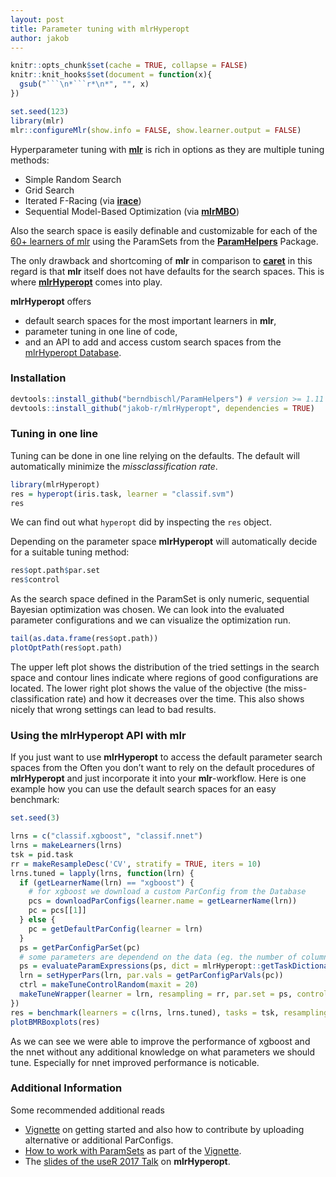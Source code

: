```yaml
---
layout: post
title: Parameter tuning with mlrHyperopt
author: jakob
---
```


```r
knitr::opts_chunk$set(cache = TRUE, collapse = FALSE)
knitr::knit_hooks$set(document = function(x){
  gsub("```\n*```r*\n*", "", x)
})

set.seed(123)
library(mlr)
mlr::configureMlr(show.info = FALSE, show.learner.output = FALSE)
```

Hyperparameter tuning with [**mlr**](https://github.com/mlr-org/mlr#-machine-learning-in-r) is rich in options as they are multiple tuning methods:

* Simple Random Search
* Grid Search
* Iterated F-Racing (via [**irace**](http://iridia.ulb.ac.be/irace/))
* Sequential Model-Based Optimization (via [**mlrMBO**](https://mlr-org.github.io/mlrMBO/))

Also the search space is easily definable and customizable for each of the [60+ learners of mlr](https://mlr-org.github.io/mlr-tutorial/devel/html/integrated_learners/index.html) using the ParamSets from the [**ParamHelpers**](https://github.com/berndbischl/ParamHelpers) Package.

The only drawback and shortcoming of **mlr** in comparison to [**caret**](http://topepo.github.io/caret/index.html) in this regard is that **mlr** itself does not have defaults for the search spaces.
This is where [**mlrHyperopt**](http://jakob-r.de/mlrHyperopt/) comes into play.

<!--more-->

**mlrHyperopt** offers

* default search spaces for the most important learners in **mlr**,
* parameter tuning in one line of code,
* and an API to add and access custom search spaces from the [mlrHyperopt Database](http://mlrhyperopt.jakob-r.de/parconfigs).

### Installation

```r
devtools::install_github("berndbischl/ParamHelpers") # version >= 1.11 needed.
devtools::install_github("jakob-r/mlrHyperopt", dependencies = TRUE)
```

### Tuning in one line

Tuning can be done in one line relying on the defaults.
The default will automatically minimize the _missclassification rate_.

```r
library(mlrHyperopt)
res = hyperopt(iris.task, learner = "classif.svm")
res
```

We can find out what `hyperopt` did by inspecting the `res` object.

Depending on the parameter space **mlrHyperopt** will automatically decide for a suitable tuning method:

```r
res$opt.path$par.set
res$control
```

As the search space defined in the ParamSet is only numeric, sequential Bayesian optimization was chosen.
We can look into the evaluated parameter configurations and we can visualize the optimization run.

```r
tail(as.data.frame(res$opt.path))
plotOptPath(res$opt.path)
```

The upper left plot shows the distribution of the tried settings in the search space and contour lines indicate where regions of good configurations are located.
The lower right plot shows the value of the objective (the miss-classification rate) and how it decreases over the time. 
This also shows nicely that wrong settings can lead to bad results.

### Using the mlrHyperopt API with mlr

If you just want to use **mlrHyperopt** to access the default parameter search spaces from the 
Often you don't want to rely on the default procedures of **mlrHyperopt** and just incorporate it into your **mlr**-workflow.
Here is one example how you can use the default search spaces for an easy benchmark:

```r
set.seed(3)
```
```r
lrns = c("classif.xgboost", "classif.nnet")
lrns = makeLearners(lrns)
tsk = pid.task
rr = makeResampleDesc('CV', stratify = TRUE, iters = 10)
lrns.tuned = lapply(lrns, function(lrn) {
  if (getLearnerName(lrn) == "xgboost") {
    # for xgboost we download a custom ParConfig from the Database
    pcs = downloadParConfigs(learner.name = getLearnerName(lrn))
    pc = pcs[[1]]
  } else {
    pc = getDefaultParConfig(learner = lrn)
  }
  ps = getParConfigParSet(pc)
  # some parameters are dependend on the data (eg. the number of columns)
  ps = evaluateParamExpressions(ps, dict = mlrHyperopt::getTaskDictionary(task = tsk))
  lrn = setHyperPars(lrn, par.vals = getParConfigParVals(pc))
  ctrl = makeTuneControlRandom(maxit = 20)
  makeTuneWrapper(learner = lrn, resampling = rr, par.set = ps, control = ctrl)
})
res = benchmark(learners = c(lrns, lrns.tuned), tasks = tsk, resamplings = cv10)
plotBMRBoxplots(res) 
```

As we can see we were able to improve the performance of xgboost and the nnet without any additional knowledge on what parameters we should tune.
Especially for nnet improved performance is noticable.

### Additional Information

Some recommended additional reads

* [Vignette](http://jakob-r.de/mlrHyperopt/articles/mlrHyperopt.html) on getting started and also how to contribute by uploading alternative or additional ParConfigs.
* [How to work with ParamSets](http://jakob-r.de/mlrHyperopt/articles/working_with_parconfigs_and_paramsets.html#the-basics-of-a-paramset) as part of the [Vignette](http://jakob-r.de/mlrHyperopt/articles/working_with_parconfigs_and_paramsets.html).
* The [slides of the useR 2017 Talk](https://github.com/jakob-r/mlrHyperopt/raw/master/meta/useR2017/beamer/jakob_richter_mlrHyperopt.pdf) on **mlrHyperopt**.
